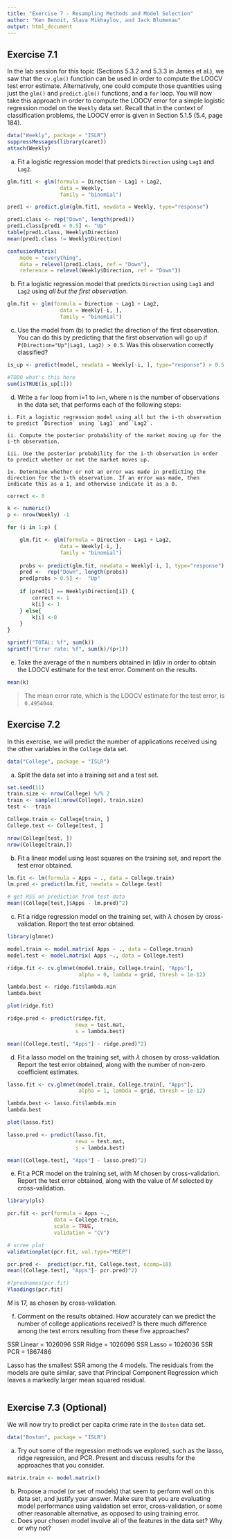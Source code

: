 ```yaml
---
title: "Exercise 7 - Resampling Methods and Model Selection"
author: "Ken Benoit, Slava Mikhaylov, and Jack Blumenau"
output: html_document
---
```


## Exercise 7.1

In the lab session for this topic (Sections 5.3.2 and 5.3.3 in James et al.), we saw that the `cv.glm()` function can be used in order to compute the LOOCV test error estimate. Alternatively, one could compute those quantities using just the `glm()` and `predict.glm()` functions, and a `for` loop. You will now take this approach in order to compute the LOOCV error for a simple logistic regression model on the `Weekly` data set. Recall that in the context of classification problems, the LOOCV error is given in Section 5.1.5 (5.4, page 184).

```r

data("Weekly", package = "ISLR")
suppressMessages(library(caret))
attach(Weekly)

```

 (a) Fit a logistic regression model that predicts `Direction` using `Lag1` and `Lag2`.
```r
glm.fit1 <- glm(formula = Direction ~ Lag1 + Lag2, 
                 data = Weekly,
                 family = "binomial")

pred1 <- predict.glm(glm.fit1, newdata = Weekly, type="response")

pred1.class <- rep("Down", length(pred1))
pred1.class[pred1 < 0.5] <- "Up"
table(pred1.class, Weekly$Direction)
mean(pred1.class != Weekly$Direction)

confusionMatrix(
    mode = "everything",
    data = relevel(pred1.class, ref = "Down"), 
    reference = relevel(Weekly$Direction, ref = "Down"))
```

 (b) Fit a logistic regression model that predicts `Direction` using `Lag1` and `Lag2` using *all but the first observation*.
 
```r
glm.fit <- glm(formula = Direction ~ Lag1 + Lag2, 
                 data = Weekly[-i, ],
                 family = "binomial")
```

 (c) Use the model from (b) to predict the direction of the first observation. You can do this by predicting that the first observation will go up if `P(Direction="Up"|Lag1, Lag2) > 0.5`. Was this observation correctly classified?

```r
is_up <- predict(model, newdata = Weekly[-i, ], type="response") > 0.5

#TODO what's this here
sum(isTRUE(is_up[1]))

```

 (d) Write a `for` loop from i=1 to i=n, where n is the number of observations in the data set, that performs each of the following steps:

    i. Fit a logistic regression model using all but the i-th observation to predict `Direction` using `Lag1` and `Lag2`.
    
    ii. Compute the posterior probability of the market moving up for the i-th observation. 
    
    iii. Use the posterior probability for the i-th observation in order to predict whether or not the market moves up. 
    
    iv. Determine whether or not an error was made in predicting the direction for the i-th observation. If an error was made, then indicate this as a 1, and otherwise indicate it as a 0.

```r
correct <- 0

k <- numeric()
p <- nrow(Weekly) -1

for (i in 1:p) {

    glm.fit <- glm(formula = Direction ~ Lag1 + Lag2, 
                 data = Weekly[-i, ],
                 family = "binomial")
    
    probs <- predict(glm.fit, newdata = Weekly[-i, ], type="response")
    pred <-  rep("Down", length(probs))
    pred[probs > 0.5] <-  "Up"
    
    if (pred[i] == Weekly$Direction[i]) {
        correct <- 1
        k[i] <- 1
    } else{
        k[i] <-0
    }
}

sprintf("TOTAL: %f", sum(k))
sprintf("Error rate: %f", sum(k)/(p+1))
```

 (e) Take the average of the n numbers obtained in (d)iv in order to obtain the LOOCV estimate for the test error. Comment on the results.

```r
mean(k)
```
> The mean error rate, which is the LOOCV estimate for the test error, is `0.4954044`. 

## Exercise 7.2

In this exercise, we will predict the number of applications received using the other variables in the `College` data set.

```r
data("College", package = "ISLR")
```

(a) Split the data set into a training set and a test set.

```r
set.seed(11)
train.size <- nrow(College) %/% 2
train <- sample(1:nrow(College), train.size)
test <- -train

College.train <- College[train, ]
College.test <- College[test, ]

nrow(College[test, ])
nrow(College[train,])
```

(b) Fit a linear model using least squares on the training set, and
report the test error obtained.

```r

lm.fit <- lm(formula = Apps ~ ., data = College.train)
lm.pred <- predict(lm.fit, newdata = College.test)

# get RSS on prediction from test data
mean((College[test,]$Apps - lm.pred)^2)

```
(c) Fit a ridge regression model on the training set, with $\lambda$ chosen by cross-validation. Report the test error obtained.

```r

library(glmnet)

model.train <- model.matrix( Apps ~ ., data = College.train)
model.test <- model.matrix( Apps ~., data = College.test)

ridge.fit <- cv.glmnet(model.train, College.train[, "Apps"], 
                       alpha = 0, lambda = grid, thresh = 1e-12)

lambda.best <- ridge.fit$lambda.min
lambda.best

plot(ridge.fit)

ridge.pred <- predict(ridge.fit, 
                      newx = test.mat, 
                      s = lambda.best)

mean((College.test[, "Apps"] - ridge.pred)^2)

```

(d) Fit a lasso model on the training set, with $\lambda$ chosen by cross-validation. Report the test error obtained, along with the number of non-zero coefficient estimates.

```r

lasso.fit <- cv.glmnet(model.train, College.train[, "Apps"], 
                       alpha = 1, lambda = grid, thresh = 1e-12)

lambda.best <- lasso.fit$lambda.min
lambda.best

plot(lasso.fit)

lasso.pred <- predict(lasso.fit, 
                      newx = test.mat, 
                      s = lambda.best)

mean((College.test[, "Apps"] - lasso.pred)^2)

```

(e) Fit a PCR model on the training set, with $M$ chosen by cross-validation. Report the test error obtained, along with the value of $M$ selected by cross-validation.

```r
library(pls)

pcr.fit <- pcr(formula = Apps ~., 
               data = College.train,
               scale = TRUE,
               validation = "CV")

# scree plot
validationplot(pcr.fit, val.type="MSEP")

pcr.pred <-  predict(pcr.fit, College.test, ncomp=10)
mean((College.test[, "Apps"]- pcr.pred)^2)

#?prednames(pcr.fit)
Yloadings(pcr.fit)


```


$M$ is 17, as chosen by cross-validation. 

(f) Comment on the results obtained. How accurately can we predict the number of college applications received? Is there much difference among the test errors resulting from these five approaches?

SSR Linear = 1026096
SSR Ridge = 1026096
SSR Lasso = 1026036
SSR PCR = 1867486

Lasso has the smallest SSR among the 4 models. The residuals from the models are quite similar, save that Principal Component Regression which leaves a markedly larger mean squared residual. 

```r

```

## Exercise 7.3 (Optional)

We will now try to predict per capita crime rate in the `Boston` data set.

```r
data("Boston", package = "ISLR")
```

(a) Try out some of the regression methods we explored, such as the lasso, ridge regression, and PCR. Present and discuss results for the approaches that you consider.
```r
matrix.train <- model.matrix()
```

(b) Propose a model (or set of models) that seem to perform well on this data set, and justify your answer. Make sure that you are evaluating model performance using validation set error, cross-validation, or some other reasonable alternative, as opposed to using training error.
(c) Does your chosen model involve all of the features in the data set? Why or why not?

